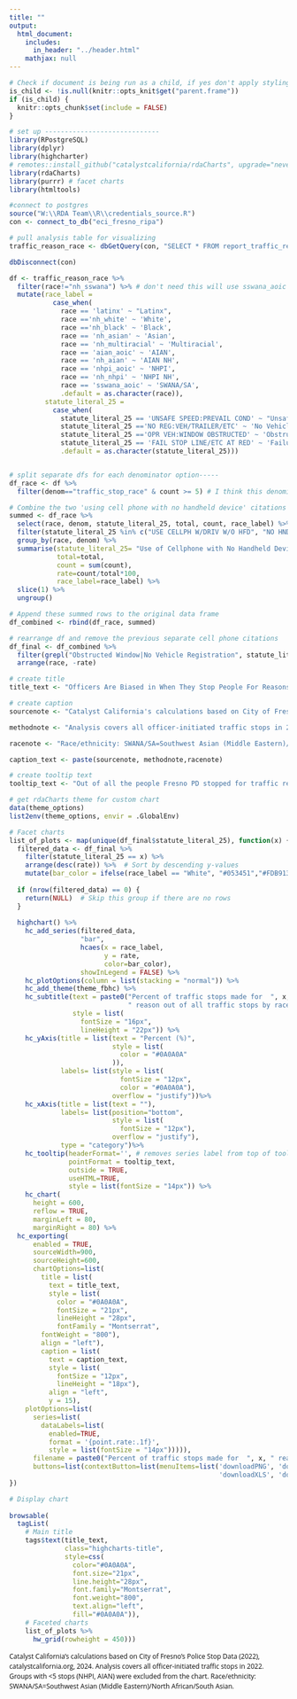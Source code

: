 ```yaml
---
title: ""
output:
  html_document:
    includes:
      in_header: "../header.html"
    mathjax: null
---
```


```r
# Check if document is being run as a child, if yes don't apply styling again
is_child <- !is.null(knitr::opts_knit$get("parent.frame"))
if (is_child) {
  knitr::opts_chunk$set(include = FALSE)
}
```

```r

# set up -----------------------------
library(RPostgreSQL)
library(dplyr)
library(highcharter)
# remotes::install_github("catalystcalifornia/rdaCharts", upgrade="never") 
library(rdaCharts)
library(purrr) # facet charts
library(htmltools)

#connect to postgres
source("W:\\RDA Team\\R\\credentials_source.R")
con <- connect_to_db("eci_fresno_ripa")

# pull analysis table for visualizing
traffic_reason_race <- dbGetQuery(con, "SELECT * FROM report_traffic_reason_race")

dbDisconnect(con)
```

```r
df <- traffic_reason_race %>%
  filter(race!="nh_sswana") %>% # don't need this will use sswana_aoic which is the same
  mutate(race_label = 
           case_when(
             race == 'latinx' ~ "Latinx",
             race =='nh_white' ~ 'White',
             race =='nh_black' ~ 'Black',
             race == 'nh_asian' ~ 'Asian',
             race == 'nh_multiracial' ~ 'Multiracial',
             race == 'aian_aoic' ~ 'AIAN',
             race == 'nh_aian' ~ 'AIAN NH',
             race == 'nhpi_aoic' ~ 'NHPI',
             race == 'nh_nhpi' ~ 'NHPI NH',
             race == 'sswana_aoic' ~ 'SWANA/SA',
             .default = as.character(race)),
         statute_literal_25 = 
           case_when(
             statute_literal_25 == 'UNSAFE SPEED:PREVAIL COND' ~ "Unsafe Speed while Driving Vehicle",
             statute_literal_25 =='NO REG:VEH/TRAILER/ETC' ~ 'No Vehicle Registration',
             statute_literal_25 =='OPR VEH:WINDOW OBSTRUCTED' ~ 'Obstructed Window',
             statute_literal_25 == 'FAIL STOP LINE/ETC AT RED' ~ 'Failure to Stop at Red Light',
             .default = as.character(statute_literal_25)))


# split separate dfs for each denominator option-----
df_race <- df %>%
  filter(denom=="traffic_stop_race" & count >= 5) # I think this denominator is the best one for visualizing

# Combine the two 'using cell phone with no handheld device' citations into one -----
summed <- df_race %>%
  select(race, denom, statute_literal_25, total, count, race_label) %>%
  filter(statute_literal_25 %in% c("USE CELLPH W/DRIV W/O HFD", "NO HND HLD DEVICE W/DRIVE")) %>%
  group_by(race, denom) %>%
  summarise(statute_literal_25= "Use of Cellphone with No Handheld Device",
            total=total,
            count = sum(count),
            rate=count/total*100,
            race_label=race_label) %>%
  slice(1) %>%
  ungroup()

# Append these summed rows to the original data frame
df_combined <- rbind(df_race, summed)

# rearrange df and remove the previous separate cell phone citations
df_final <- df_combined %>%
  filter(grepl("Obstructed Window|No Vehicle Registration", statute_literal_25)) %>%
  arrange(race, -rate)

```

```r
# create title
title_text <- "Officers Are Biased in When They Stop People For Reasons Not Related to Public Safety"

# create caption 
sourcenote <- "Catalyst California's calculations based on City of Fresno's Police Stop Data (2022), catalystcalifornia.org, 2024."

methodnote <- "Analysis covers all officer-initiated traffic stops in 2022. Groups with <10 stops (NHPI, AIAN) were excluded from the chart."

racenote <- "Race/ethnicity: SWANA/SA=Southwest Asian (Middle Eastern)/North African/South Asian."

caption_text <- paste(sourcenote, methodnote,racenote)

# create tooltip text
tooltip_text <- "Out of all the people Fresno PD stopped for traffic reasons and perceived as <b>{point.race_label}</b>, <b>{point.rate:.1f}%</b> of those people were stopped for <b>{point.statute_literal_25}</b>, or a total of <b>{point.count:.f}</b> people."

# get rdaCharts theme for custom chart
data(theme_options)
list2env(theme_options, envir = .GlobalEnv)

```

```r
# Facet charts
list_of_plots <- map(unique(df_final$statute_literal_25), function(x) {
  filtered_data <- df_final %>%
    filter(statute_literal_25 == x) %>%
    arrange(desc(rate)) %>%  # Sort by descending y-values
    mutate(bar_color = ifelse(race_label == "White", "#053451","#FDB913"))  # Custom color for "White"
  
  if (nrow(filtered_data) == 0) {
    return(NULL)  # Skip this group if there are no rows
  }
  
  highchart() %>%
    hc_add_series(filtered_data, 
                  "bar", 
                  hcaes(x = race_label, 
                        y = rate, 
                        color=bar_color),
                  showInLegend = FALSE) %>%
    hc_plotOptions(column = list(stacking = "normal")) %>%
    hc_add_theme(theme_fbhc) %>%
    hc_subtitle(text = paste0("Percent of traffic stops made for  ", x,
                              " reason out of all traffic stops by race"),
                style = list(
                  fontSize = "16px",
                  lineHeight = "22px")) %>%
    hc_yAxis(title = list(text = "Percent (%)",
                          style = list(
                            color = "#0A0A0A"
                          )),
             labels= list(style = list(
                            fontSize = "12px",
                            color = "#0A0A0A"),
                          overflow = "justify"))%>%
    hc_xAxis(title = list(text = ""),
             labels= list(position="bottom",
                          style = list(
                            fontSize = "12px"),
                          overflow = "justify"),
             type = "category")%>%
    hc_tooltip(headerFormat='', # removes series label from top of tooltip
               pointFormat = tooltip_text,
               outside = TRUE,
               useHTML=TRUE,
               style = list(fontSize = "14px")) %>%
    hc_chart(
      height = 600,
      reflow = TRUE,
      marginLeft = 80,
      marginRight = 80) %>%
  hc_exporting(
      enabled = TRUE,
      sourceWidth=900,
      sourceHeight=600,
      chartOptions=list(
        title = list(
          text = title_text,
          style = list(
            color = "#0A0A0A",
            fontSize = "21px",
            lineHeight = "28px",
            fontFamily = "Montserrat",
        fontWeight = "800"),
        align = "left"),
        caption = list(
          text = caption_text,
          style = list(
            fontSize = "12px",
            lineHeight = "18px"),
          align = "left",
          y = 15),
    plotOptions=list(
      series=list(
        dataLabels=list(
          enabled=TRUE,
          format = '{point.rate:.1f}',
          style = list(fontSize = "14px"))))),
      filename = paste0("Percent of traffic stops made for  ", x, " reason out of all traffic stops by race","_Catalyst California, catalystcalifornia.org, ", format(Sys.Date(), "%Y"), "."),
      buttons=list(contextButton=list(menuItems=list('downloadPNG', 'downloadSVG',
                                                     'downloadXLS', 'downloadCSV'))))
})

```

```r
# Display chart
  
browsable(
  tagList(
    # Main title
    tags$text(title_text, 
              class="highcharts-title",
              style=css(
                color="#0A0A0A",
                font.size="21px",
                line.height="28px",
                font.family="Montserrat",
                font.weight="800",
                text.align="left",
                fill="#0A0A0A")),
    # Faceted charts
    list_of_plots %>% 
      hw_grid(rowheight = 450)))

```
<span class="highcharts-caption" data-z-index="4" style="font-family: 'Open Sans'; font-size: 12px; white-space: normal; margin-left: 0px; margin-top: 0px; left: 10px; top: 513px; color: rgb(10, 10, 10); font-weight: 400; text-align: left; line-height: 18px; width: 100%; display: block;">Catalyst California's calculations based on City of Fresno's Police Stop Data (2022), catalystcalifornia.org, 2024.  Analysis covers all officer-initiated traffic stops in 2022. Groups with <5 stops (NHPI, AIAN) were excluded from the chart. Race/ethnicity: SWANA/SA=Southwest Asian (Middle Eastern)/North African/South Asian.</span>

<script>
  widg = document.getElementsByClassName('html-widget'); //find widgets
  for (let i = 0; i < widg.length; i++) { //loop through
    document.getElementsByClassName('highchart')[i].style.width = '100%'; //adjust width
    document.getElementsByClassName('highchart')[i].style.height = '100%'; //adjust height
  }
</script>